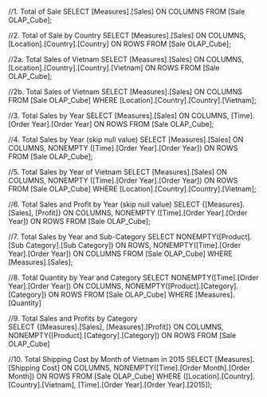 //1. Total of Sale
SELECT [Measures].[Sales] ON COLUMNS
FROM [Sale OLAP_Cube];

//2. Total of Sale by Country
SELECT [Measures].[Sales] ON COLUMNS,
	[Location].[Country].[Country] ON ROWS
FROM [Sale OLAP_Cube];

//2a. Total Sales of Vietnam
SELECT [Measures].[Sales] ON COLUMNS,
	[Location].[Country].[Country].[Vietnam] ON ROWS
FROM [Sale OLAP_Cube];

//2b. Total Sales of Vietnam
SELECT [Measures].[Sales] ON COLUMNS
FROM [Sale OLAP_Cube]
WHERE [Location].[Country].[Country].[Vietnam];

//3. Total Sales by Year
SELECT [Measures].[Sales] ON COLUMNS,
	[Time].[Order Year].[Order Year] ON ROWS
FROM [Sale OLAP_Cube];

//4. Total Sales by Year (skip null value)
SELECT [Measures].[Sales] ON COLUMNS,
	NONEMPTY ([Time].[Order Year].[Order Year]) ON ROWS
FROM [Sale OLAP_Cube];

//5. Total Sales by Year of VietnamSELECT [Measures].[Sales] ON COLUMNS,
	NONEMPTY ([Time].[Order Year].[Order Year]) ON ROWS
FROM [Sale OLAP_Cube]WHERE [Location].[Country].[Country].[Vietnam];//6. Total Sales and Profit by Year (skip null value)SELECT {[Measures].[Sales], [Profit]} ON COLUMNS,	NONEMPTY ([Time].[Order Year].[Order Year]) ON ROWSFROM [Sale OLAP_Cube];//7. Total Sales by Year and Sub-CategorySELECT NONEMPTY([Product].[Sub Category].[Sub Category]) ON ROWS,	NONEMPTY([Time].[Order Year].[Order Year]) ON COLUMNSFROM [Sale OLAP_Cube]WHERE [Measures].[Sales];//8. Total Quantity by Year and CategorySELECT NONEMPTY([Time].[Order Year].[Order Year]) ON COLUMNS,
	NONEMPTY([Product].[Category].[Category]) ON ROWS
FROM [Sale OLAP_Cube]
WHERE [Measures].[Quantity]

//9. Total Sales and Profits by Category  
SELECT {[Measures].[Sales], [Measures].[Profit]} ON COLUMNS,
       NONEMPTY([Product].[Category].[Category]) ON ROWS
FROM [Sale OLAP_Cube]

//10. Total Shipping Cost by Month of Vietnam in 2015
SELECT [Measures].[Shipping Cost] ON COLUMNS,
       NONEMPTY([Time].[Order Month].[Order Month]) ON ROWS
FROM [Sale OLAP_Cube]
WHERE ([Location].[Country].[Country].[Vietnam], [Time].[Order Year].[Order Year].[2015]);
